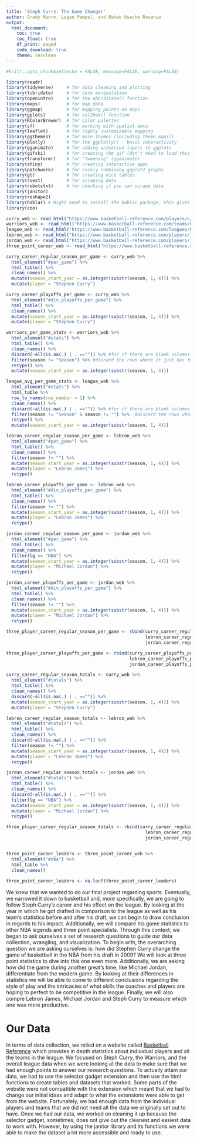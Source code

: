 ```yaml
---
title: 'Steph Curry: The Game Changer'
author: Grady Munro, Logan Pampel, and Mateo Useche Rosania
output: 
  html_document:
    toc: true
    toc_float: true
    df_print: paged
    code_download: true
    theme: cerulean
---
```


```r
#knitr::opts_chunk$set(echo = FALSE, message=FALSE, warning=FALSE)
```

```r
library(readr)
library(tidyverse)     # for data cleaning and plotting
library(lubridate)     # for date manipulation
library(openintro)     # for the abbr2state() function
library(maps)          # for map data
library(ggmap)         # for mapping points on maps
library(gplots)        # for col2hex() function
library(RColorBrewer)  # for color palettes
library(sf)            # for working with spatial data
library(leaflet)       # for highly customizable mapping
library(ggthemes)      # for more themes (including theme_map())
library(plotly)        # for the ggplotly() - basic interactivity
library(gganimate)     # for adding animation layers to ggplots
library(gifski)        # for creating the gif (don't need to load this library every time,but need it installed)
library(transformr)    # for "tweening" (gganimate)
library(shiny)         # for creating interactive apps
library(patchwork)     # for nicely combining ggplot2 graphs  
library(gt)            # for creating nice tables
library(rvest)         # for scraping data
library(robotstxt)     # for checking if you can scrape data
library(janitor)
library(reshape2)
library(hablar) # Might need to install the hablar package, this gives you the retype function.
library(zoo)
```

```r
curry_web <- read_html("https://www.basketball-reference.com/players/c/curryst01.html")
warriors_web <- read_html("https://www.basketball-reference.com/teams/GSW/stats_per_game_totals.html")
league_web <- read_html("https://www.basketball-reference.com/leagues/NBA_stats_per_game.html")
lebron_web <- read_html("https://www.basketball-reference.com/players/j/jamesle01.html")
jordan_web <- read_html("https://www.basketball-reference.com/players/j/jordami01.html")
three_point_career_web <- read_html("https://www.basketball-reference.com/leaders/fg3_career.html")

curry_career_regular_season_per_game <- curry_web %>% 
  html_element("#per_game") %>% 
  html_table() %>% 
  clean_names() %>% 
  mutate(season_start_year = as.integer(substr(season, 1, 4))) %>%
  mutate(player = "Stephen Curry")

curry_career_playoffs_per_game <- curry_web %>% 
  html_element("#div_playoffs_per_game") %>% 
  html_table() %>% 
  clean_names() %>% 
  mutate(season_start_year = as.integer(substr(season, 1, 4))) %>% 
  mutate(player = "Stephen Curry")

warriors_per_game_stats <- warriors_web %>% 
  html_element("#stats") %>% 
  html_table() %>% 
  clean_names() %>% 
  discard(~all(is.na(.) | . =="")) %>% #for if there are blank columns
  filter(season != "Season") %>% #discard the rows where it just has the names
  retype() %>% 
  mutate(season_start_year = as.integer(substr(season, 1, 4)))

league_avg_per_game_stats <- league_web %>% 
  html_element("#stats") %>% 
  html_table %>% 
  row_to_names(row_number = 1) %>%  
  clean_names() %>% 
  discard(~all(is.na(.) | . =="")) %>% #for if there are blank columns
  filter(season != "Season" & season != "") %>%  #discard the rows where it just has the names
  retype() %>% 
  mutate(season_start_year = as.integer(substr(season, 1, 4)))

lebron_career_regular_season_per_game <- lebron_web %>% 
  html_element("#per_game") %>% 
  html_table() %>% 
  clean_names() %>% 
  filter(season != "") %>% 
  mutate(season_start_year = as.integer(substr(season, 1, 4))) %>%
  mutate(player = "Lebron James") %>% 
  retype()

lebron_career_playoffs_per_game <- lebron_web %>% 
  html_element("#div_playoffs_per_game") %>% 
  html_table() %>% 
  clean_names() %>% 
  filter(season != "") %>% 
  mutate(season_start_year = as.integer(substr(season, 1, 4))) %>% 
  mutate(player = "Lebron James") %>% 
  retype()

jordan_career_regular_season_per_game <- jordan_web %>% 
  html_element("#per_game") %>% 
  html_table() %>% 
  clean_names() %>%
  filter(lg == "NBA") %>% 
  mutate(season_start_year = as.integer(substr(season, 1, 4))) %>%
  mutate(player = "Michael Jordan") %>% 
  retype()

jordan_career_playoffs_per_game <- jordan_web %>% 
  html_element("#div_playoffs_per_game") %>% 
  html_table() %>% 
  clean_names() %>% 
  filter(season != "") %>% 
  mutate(season_start_year = as.integer(substr(season, 1, 4))) %>% 
  mutate(player = "Michael Jordan") %>% 
  retype()

three_player_career_regular_season_per_game <- rbind(curry_career_regular_season_per_game,
                                                     lebron_career_regular_season_per_game,
                                                     jordan_career_regular_season_per_game)

three_player_career_playoffs_per_game <- rbind(curry_career_playoffs_per_game,
                                               lebron_career_playoffs_per_game,
                                               jordan_career_playoffs_per_game)

curry_career_regular_season_totals <- curry_web %>% 
  html_element("#totals") %>% 
  html_table() %>% 
  clean_names() %>% 
  discard(~all(is.na(.) | . =="")) %>%
  mutate(season_start_year = as.integer(substr(season, 1, 4))) %>%
  mutate(player = "Stephen Curry")

lebron_career_regular_season_totals <- lebron_web %>% 
  html_element("#totals") %>% 
  html_table() %>% 
  clean_names() %>% 
  discard(~all(is.na(.) | . =="")) %>%
  filter(season != "") %>% 
  mutate(season_start_year = as.integer(substr(season, 1, 4))) %>%
  mutate(player = "Lebron James") %>% 
  retype()

jordan_career_regular_season_totals <- jordan_web %>% 
  html_element("#totals") %>% 
  html_table() %>% 
  clean_names() %>%
  discard(~all(is.na(.) | . =="")) %>%
  filter(lg == "NBA") %>% 
  mutate(season_start_year = as.integer(substr(season, 1, 4))) %>%
  mutate(player = "Michael Jordan") %>% 
  retype()

three_player_career_regular_season_totals <- rbind(curry_career_regular_season_totals,
                                                     lebron_career_regular_season_totals,
                                                     jordan_career_regular_season_totals)


three_point_career_leaders <- three_point_career_web %>% 
  html_element("#nba") %>% 
  html_table %>%  
  clean_names() 
  
three_point_career_leaders <- na.locf(three_point_career_leaders)
```

  We knew that we wanted to do our final project regarding sports. Eventually, we narrowed it down to basketball and, more specifically, we are going to follow Steph Curry’s career and his effect on the league. By looking at the year in which he got drafted in comparison to the league as well as his team’s statistics before and after his draft, we can begin to draw conclusion in regards to his impact. Additionally, we will compare his game statistics to other NBA legends and three point specialists. Through this context, we began to ask ourselves a set of research questions to guide our data collection, wrangling, and visualization.
  To begin with, the overarching question we are asking ourselves is: how did Stephen Curry change the game of basketball in the NBA from his draft in 2009? We will look at three point statistics to dive into this one even more. Additionally, we are asking how did the game during another great’s time, like Michael Jordan, differentiate from the modern game. By looking at their differences in statistics we will be able to come to different conclusions regarding the style of play and the intricacies of what skills the coaches and players are hoping to perfect to be competitive in the league. Finally, we will also compre Lebron James, Michael Jordan and Steph Curry to measure which one was more productive.

# Our Data

  In terms of data collection, we relied on a website called [Basketball Reference](https://www.basketball-reference.com/) which provides in depth statistics about individual players and all the teams in the league. We focused on Steph Curry, the Warriors, and the overall league data when we were looking at the data to make sure that we had enough points to answer our research questions. To actually attain our data, we had to use the selector gadget extension and then use the html functions to create tables and datasets that worked. Some parts of the website were not compatible with the extension which meant that we had to change our initial ideas and adapt to what the extensions were able to get from the website. Fortunately, we had enough data from the individual players and teams that we did not need all the data we originally set out to have. Once we had our data, we worked on cleaning it up because the selector gadget, sometimes, does not give out the cleanest and easiest data to work with. However, by using the janitor library and its functions we were able to make the dataset a lot more accessible and ready to use.
